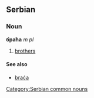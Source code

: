 ==Serbian==
===Noun===
'''браћа''' ''m pl''
#[[brothers]]
====See also====
*[[braća]]
[[Category:Serbian common nouns]]